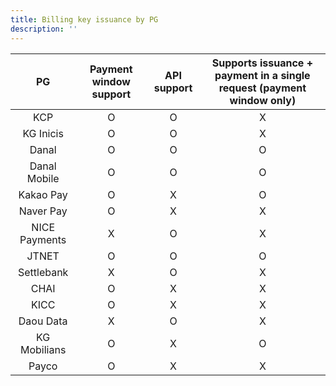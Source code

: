 ```yaml
---
title: Billing key issuance by PG
description: ''
---
```


|PG           |Payment window support|API support|Supports issuance + payment in a single request (payment window only)|
|:-----------:|:--------------------:|:---------:|:-------------------------------------------------------------------:|
|KCP          |O                     |O          |X                                                                    |
|KG Inicis    |O                     |O          |X                                                                    |
|Danal        |O                     |O          |O                                                                    |
|Danal Mobile |O                     |O          |O                                                                    |
|Kakao Pay    |O                     |X          |O                                                                    |
|Naver Pay    |O                     |X          |X                                                                    |
|NICE Payments|X                     |O          |X                                                                    |
|JTNET        |O                     |O          |O                                                                    |
|Settlebank   |X                     |O          |X                                                                    |
|CHAI         |O                     |X          |X                                                                    |
|KICC         |O                     |X          |X                                                                    |
|Daou Data    |X                     |O          |X                                                                    |
|KG Mobilians |O                     |X          |O                                                                    |
|Payco        |O                     |X          |X                                                                    |
